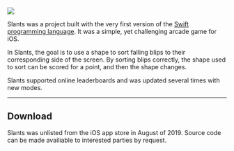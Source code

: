 

#

<FullWidth>
  <Image src="/images/slants/Hero.png" width={1711 * 0.2} height={1632 * 0.2} />
</FullWidth>

Slants was a project built with the very first version of the
[Swift programming language](https://swift.org). It was a simple, yet
challenging arcade game for iOS.

In Slants, the goal is to use a shape to sort falling blips to their corresponding
side of the screen. By sorting blips correctly, the shape used to sort can be scored
for a point, and then the shape changes.

<FullWidth>
  <Player
    playsInline
    src="/images/slants/Demo.mov"
    fluid={false}
    width={474 * 0.75}
    height={824 * 0.75}
  />
</FullWidth>

Slants supported online leaderboards and was updated several times with new modes.

---

## Download

Slants was unlisted from the iOS app store in August of 2019.
Source code can be made availiable to interested parties by request.
